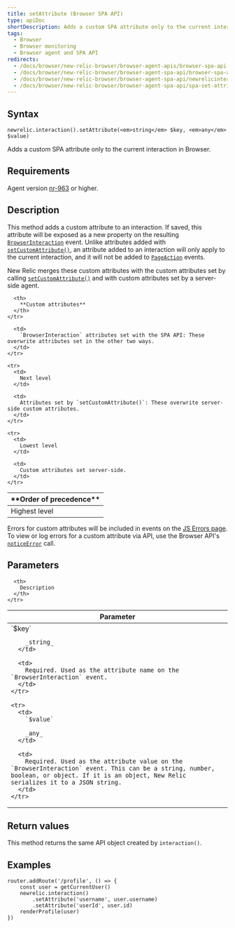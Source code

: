 ```yaml
---
title: setAttribute (Browser SPA API)
type: apiDoc
shortDescription: Adds a custom SPA attribute only to the current interaction in Browser.
tags:
  - Browser
  - Browser monitoring
  - Browser agent and SPA API
redirects:
  - /docs/browser/new-relic-browser/browser-agent-apis/browser-spa-api-newrelicinteractionsetattribute
  - /docs/browser/new-relic-browser/browser-agent-spa-api/browser-spa-api-newrelicinteractionsetattribute
  - /docs/browser/new-relic-browser/browser-agent-spa-api/newrelicinteractionsetattribute-browser-spa-agent-api
  - /docs/browser/new-relic-browser/browser-agent-spa-api/spa-set-attribute
---
```


## Syntax

```
newrelic.interaction().setAttribute(<em>string</em> $key, <em>any</em> $value)
```

Adds a custom SPA attribute only to the current interaction in Browser.

## Requirements

Agent version [nr-963](https://docs.newrelic.com/docs/release-notes/new-relic-browser-release-notes/browser-agent-release-notes) or higher.

## Description

This method adds a custom attribute to an interaction. If saved, this attribute will be exposed as a new property on the resulting [`BrowserInteraction`](/docs/insights/explore-data/attributes/browser-default-attributes-insights#browserinteraction-attributes) event. Unlike attributes added with [`setCustomAttribute()`](https://docs.newrelic.com/docs/browser/new-relic-browser/browser-agent-apis/browser-api-newrelicsetcustomattribute), an attribute added to an interaction will only apply to the current interaction, and it will not be added to [`PageAction`](/docs/insights/explore-data/attributes/browser-default-attributes-insights#pageaction-list) events.

New Relic merges these custom attributes with the custom attributes set by calling [`setCustomAttribute()`](/docs/browser/new-relic-browser/browser-agent-apis/browser-api-newrelicsetcustomattribute) and with custom attributes set by a server-side agent.

<table>
  <thead>
    <tr>
      <th style={{ width: "200px" }}>
        **Order of precedence**
      </th>

      <th>
        **Custom attributes**
      </th>
    </tr>
  </thead>

  <tbody>
    <tr>
      <td>
        Highest level
      </td>

      <td>
        `BrowserInteraction` attributes set with the SPA API: These overwrite attributes set in the other two ways.
      </td>
    </tr>

    <tr>
      <td>
        Next level
      </td>

      <td>
        Attributes set by `setCustomAttribute()`: These overwrite server-side custom attributes.
      </td>
    </tr>

    <tr>
      <td>
        Lowest level
      </td>

      <td>
        Custom attributes set server-side.
      </td>
    </tr>
  </tbody>
</table>

Errors for custom attributes will be included in events on the [JS Errors page](/docs/browser/new-relic-browser/browser-pro-features/javascript-errors-page-detect-analyze-errors). To view or log errors for a custom attribute via API, use the Browser API's [`noticeError`](/docs/browser/new-relic-browser/browser-agent-spa-api/newrelicnoticeerror-browser-agent-api) call.

## Parameters

<table>
  <thead>
    <tr>
      <th width="25%">
        Parameter
      </th>

      <th>
        Description
      </th>
    </tr>
  </thead>

  <tbody>
    <tr>
      <td>
        `$key`

        _string_
      </td>

      <td>
        Required. Used as the attribute name on the `BrowserInteraction` event.
      </td>
    </tr>

    <tr>
      <td>
        `$value`

        _any_
      </td>

      <td>
        Required. Used as the attribute value on the `BrowserInteraction` event. This can be a string, number, boolean, or object. If it is an object, New Relic serializes it to a JSON string.
      </td>
    </tr>
  </tbody>
</table>

## Return values

This method returns the same API object created by `interaction()`.

## Examples

```
router.addRoute('/profile', () => {
    const user = getCurrentUser()
    newrelic.interaction()
        .setAttribute('username', user.username)
        .setAttribute('userId', user.id)
    renderProfile(user)
})
```
